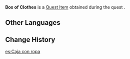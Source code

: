{{Item Infobox
|id           = 101000
|image        = Item Gift.png
|type         = Quest Items
|description  = This box contains the clothes that [[Ningguang]] asked you to go get. As she said, "I need a change of mood, and a change of clothes will facilitate that."
}}
'''Box of Clothes''' is a [[Quest Item]] obtained during the quest {{Quest|Business as Usual}}.

==Other Languages==
{{Other Languages
|default_hidden = 1
|en      = Box of Clothes
|zhs     = 装衣服的方盒
|zhs_rm  = Zhuāng Yīfú de Fānghé
|zht     = 裝衣服的方盒
|zht_rm  = Zhuāng Yīfú de Fānghé
|ja      = 服の入った四角い箱
|ja_rm   = Fuku no Haitta Shikakui Hako
|ko      = 옷을 담은 상자
|ko_rm   = Ot-eul Dameun Sangja
|es      = Caja con ropa
|fr      = Boîte de vêtements
|ru      = Коробка с одеждой
|th      = กล่องเสื้อผ้าแบบสี่เหลี่ยม
|th_rm   = Klong Sueapha Baep Si Liam
|vi      = Hộp Trang Phục
|de      = Kiste mit Kleidung
|id      = Sekotak Pakaian
|pt      = Caixa com Roupas
|tr      = Giysi Kutusu
|it      = Scatola di vestiti
}}

==Change History==
{{Change History|2.4}}

[[es:Caja con ropa]]